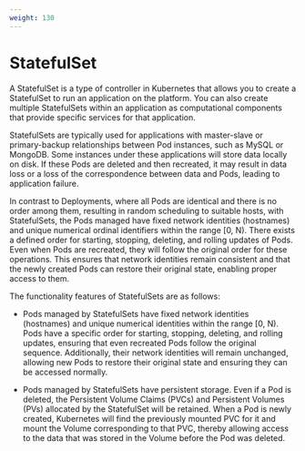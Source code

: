 ```yaml
---
weight: 130
---
```


# StatefulSet

A StatefulSet is a type of controller in Kubernetes that allows you to create a StatefulSet to run an application on the platform. You can also create multiple StatefulSets within an application as computational components that provide specific services for that application.

StatefulSets are typically used for applications with master-slave or primary-backup relationships between Pod instances, such as MySQL or MongoDB. Some instances under these applications will store data locally on disk. If these Pods are deleted and then recreated, it may result in data loss or a loss of the correspondence between data and Pods, leading to application failure.

In contrast to Deployments, where all Pods are identical and there is no order among them, resulting in random scheduling to suitable hosts, with StatefulSets, the Pods managed have fixed network identities (hostnames) and unique numerical ordinal identifiers within the range \[0, N). There exists a defined order for starting, stopping, deleting, and rolling updates of Pods. Even when Pods are recreated, they will follow the original order for these operations. This ensures that network identities remain consistent and that the newly created Pods can restore their original state, enabling proper access to them.

The functionality features of StatefulSets are as follows:

- Pods managed by StatefulSets have fixed network identities (hostnames) and unique numerical identities within the range \[0, N). Pods have a specific order for starting, stopping, deleting, and rolling updates, ensuring that even recreated Pods follow the original sequence. Additionally, their network identities will remain unchanged, allowing new Pods to restore their original state and ensuring they can be accessed normally.

- Pods managed by StatefulSets have persistent storage. Even if a Pod is deleted, the Persistent Volume Claims (PVCs) and Persistent Volumes (PVs) allocated by the StatefulSet will be retained. When a Pod is newly created, Kubernetes will find the previously mounted PVC for it and mount the Volume corresponding to that PVC, thereby allowing access to the data that was stored in the Volume before the Pod was deleted.
